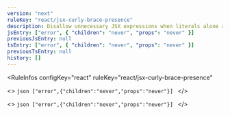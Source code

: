 ```yaml
---
version: "next"
ruleKey: "react/jsx-curly-brace-presence"
description: Disallow unnecessary JSX expressions when literals alone are sufficient or enfore JSX expressions on literals in JSX children or attributes
jsEntry: ["error", { "children": "never", "props": "never" }]
previousJsEntry: null
tsEntry: ["error", { "children": "never", "props": "never" }]
previousTsEntry: null
history: []
---
```


<RuleInfos 
  configKey="react" 
  ruleKey="react/jsx-curly-brace-presence" 
>
  <>
    ```json
    ["error",{"children":"never","props":"never"}]
    ```
  </>

  <>
    ```json
    ["error",{"children":"never","props":"never"}]
    ```
  </>
</RuleInfos>
